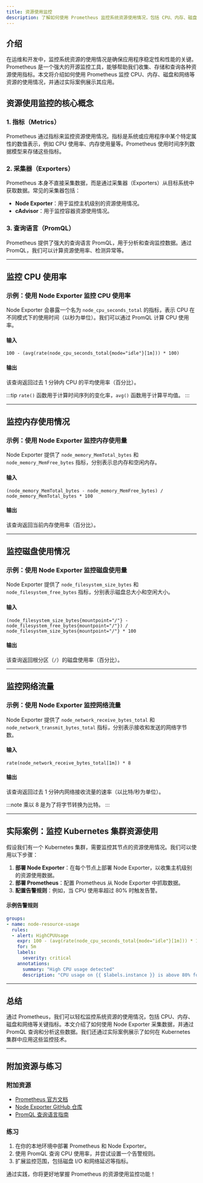 ```yaml
---
title: 资源使用监控
description: 了解如何使用 Prometheus 监控系统资源使用情况，包括 CPU、内存、磁盘和网络等关键指标。本文适合初学者，提供详细的解释、代码示例和实际案例。
---
```


## 介绍

在运维和开发中，监控系统资源的使用情况是确保应用程序稳定性和性能的关键。Prometheus 是一个强大的开源监控工具，能够帮助我们收集、存储和查询各种资源使用指标。本文将介绍如何使用 Prometheus 监控 CPU、内存、磁盘和网络等资源的使用情况，并通过实际案例展示其应用。

## 资源使用监控的核心概念

### 1. 指标（Metrics）
Prometheus 通过指标来监控资源使用情况。指标是系统或应用程序中某个特定属性的数值表示，例如 CPU 使用率、内存使用量等。Prometheus 使用时间序列数据模型来存储这些指标。

### 2. 采集器（Exporters）
Prometheus 本身不直接采集数据，而是通过采集器（Exporters）从目标系统中获取数据。常见的采集器包括：
- **Node Exporter**：用于监控主机级别的资源使用情况。
- **cAdvisor**：用于监控容器资源使用情况。

### 3. 查询语言（PromQL）
Prometheus 提供了强大的查询语言 PromQL，用于分析和查询监控数据。通过 PromQL，我们可以计算资源使用率、检测异常等。

---

## 监控 CPU 使用率

### 示例：使用 Node Exporter 监控 CPU 使用率
Node Exporter 会暴露一个名为 `node_cpu_seconds_total` 的指标，表示 CPU 在不同模式下的使用时间（以秒为单位）。我们可以通过 PromQL 计算 CPU 使用率。

#### 输入
```promql
100 - (avg(rate(node_cpu_seconds_total{mode="idle"}[1m])) * 100)
```

#### 输出
该查询返回过去 1 分钟内 CPU 的平均使用率（百分比）。

:::tip
`rate()` 函数用于计算时间序列的变化率，`avg()` 函数用于计算平均值。
:::

---

## 监控内存使用情况

### 示例：使用 Node Exporter 监控内存使用量
Node Exporter 提供了 `node_memory_MemTotal_bytes` 和 `node_memory_MemFree_bytes` 指标，分别表示总内存和空闲内存。

#### 输入
```promql
(node_memory_MemTotal_bytes - node_memory_MemFree_bytes) / node_memory_MemTotal_bytes * 100
```

#### 输出
该查询返回当前内存使用率（百分比）。

---

## 监控磁盘使用情况

### 示例：使用 Node Exporter 监控磁盘使用量
Node Exporter 提供了 `node_filesystem_size_bytes` 和 `node_filesystem_free_bytes` 指标，分别表示磁盘总大小和空闲大小。

#### 输入
```promql
(node_filesystem_size_bytes{mountpoint="/"} - node_filesystem_free_bytes{mountpoint="/"}) / node_filesystem_size_bytes{mountpoint="/"} * 100
```

#### 输出
该查询返回根分区（`/`）的磁盘使用率（百分比）。

---

## 监控网络流量

### 示例：使用 Node Exporter 监控网络流量
Node Exporter 提供了 `node_network_receive_bytes_total` 和 `node_network_transmit_bytes_total` 指标，分别表示接收和发送的网络字节数。

#### 输入
```promql
rate(node_network_receive_bytes_total[1m]) * 8
```

#### 输出
该查询返回过去 1 分钟内网络接收流量的速率（以比特/秒为单位）。

:::note
乘以 8 是为了将字节转换为比特。
:::

---

## 实际案例：监控 Kubernetes 集群资源使用

假设我们有一个 Kubernetes 集群，需要监控其节点的资源使用情况。我们可以使用以下步骤：

1. **部署 Node Exporter**：在每个节点上部署 Node Exporter，以收集主机级别的资源使用数据。
2. **部署 Prometheus**：配置 Prometheus 从 Node Exporter 中抓取数据。
3. **配置告警规则**：例如，当 CPU 使用率超过 80% 时触发告警。

#### 示例告警规则
```yaml
groups:
- name: node-resource-usage
  rules:
  - alert: HighCPUUsage
    expr: 100 - (avg(rate(node_cpu_seconds_total{mode="idle"}[1m])) * 100) > 80
    for: 5m
    labels:
      severity: critical
    annotations:
      summary: "High CPU usage detected"
      description: "CPU usage on {{ $labels.instance }} is above 80% for 5 minutes."
```

---

## 总结

通过 Prometheus，我们可以轻松监控系统资源的使用情况，包括 CPU、内存、磁盘和网络等关键指标。本文介绍了如何使用 Node Exporter 采集数据，并通过 PromQL 查询和分析这些数据。我们还通过实际案例展示了如何在 Kubernetes 集群中应用这些监控技术。

---

## 附加资源与练习

### 附加资源
- [Prometheus 官方文档](https://prometheus.io/docs/)
- [Node Exporter GitHub 仓库](https://github.com/prometheus/node_exporter)
- [PromQL 查询语言指南](https://prometheus.io/docs/prometheus/latest/querying/basics/)

### 练习
1. 在你的本地环境中部署 Prometheus 和 Node Exporter。
2. 使用 PromQL 查询 CPU 使用率，并尝试设置一个告警规则。
3. 扩展监控范围，包括磁盘 I/O 和网络延迟等指标。

通过实践，你将更好地掌握 Prometheus 的资源使用监控功能！